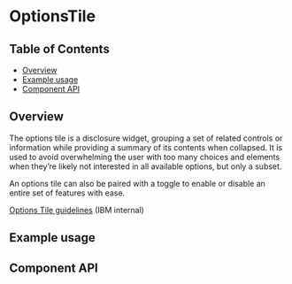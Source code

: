 
# OptionsTile

## Table of Contents

- [Overview](#overview)
- [Example usage](#example-usage)
- [Component API](#component-api)

## Overview

The options tile is a disclosure widget, grouping a set of related controls or
information while providing a summary of its contents when collapsed. It is used
to avoid overwhelming the user with too many choices and elements when they’re
likely not interested in all available options, but only a subset.

An options tile can also be paired with a toggle to enable or disable an entire
set of features with ease.

[Options Tile guidelines](https://pages.github.ibm.com/cdai-design/pal/components/options-tile/usage)
(IBM internal)

## Example usage

<Canvas>
  <Story id={getStoryId(OptionsTile.displayName, 'options-tile')} />
</Canvas>

## Component API

<ArgsTable />

